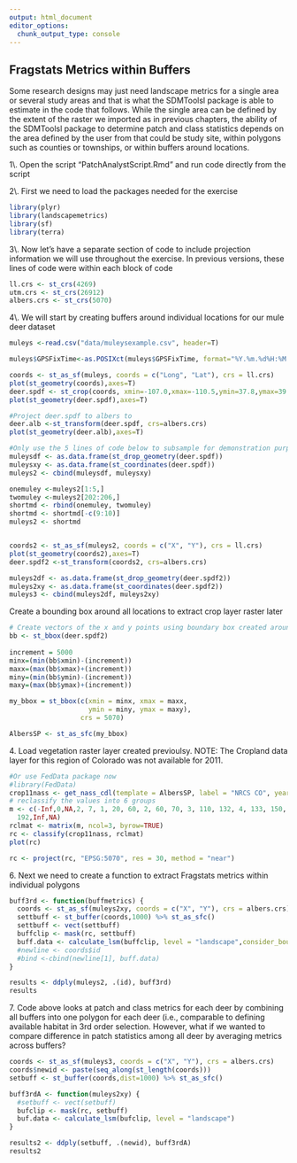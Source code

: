 ```yaml
---
output: html_document
editor_options: 
  chunk_output_type: console
---
```


## Fragstats Metrics within Buffers

Some research designs may just need landscape metrics for a single area or several study areas and that is what the SDMToolsl package is able to estimate in the code that follows. While the single area can be defined by the extent of the raster we imported as in previous chapters, the ability of the SDMToolsl package to determine patch and class statistics depends on the area defined by the user from that could be study site, within polygons such as counties or townships, or within buffers around locations.

1\\. Open the script "PatchAnalystScript.Rmd" and run code directly from the script

2\\. First we need to load the packages needed for the exercise

```r
library(plyr)
library(landscapemetrics)
library(sf)
library(terra)
```

3\\. Now let's have a separate section of code to include projection information we will use throughout the exercise. In previous versions, these lines of code were within each block of code

```r
ll.crs <- st_crs(4269)
utm.crs <- st_crs(26912)
albers.crs <- st_crs(5070)
```

4\\. We will start by creating buffers around individual locations for our mule deer dataset

```r
muleys <-read.csv("data/muleysexample.csv", header=T)

muleys$GPSFixTime<-as.POSIXct(muleys$GPSFixTime, format="%Y.%m.%d%H:%M:%S")

coords <- st_as_sf(muleys, coords = c("Long", "Lat"), crs = ll.crs)
plot(st_geometry(coords),axes=T)
deer.spdf <- st_crop(coords, xmin=-107.0,xmax=-110.5,ymin=37.8,ymax=39.0)
plot(st_geometry(deer.spdf),axes=T)

#Project deer.spdf to albers to 
deer.alb <-st_transform(deer.spdf, crs=albers.crs)
plot(st_geometry(deer.alb),axes=T)

#Only use the 5 lines of code below to subsample for demonstration purposes!
muleysdf <- as.data.frame(st_drop_geometry(deer.spdf))
muleysxy <- as.data.frame(st_coordinates(deer.spdf))
muleys2 <- cbind(muleysdf, muleysxy)

onemuley <-muleys2[1:5,]
twomuley <-muleys2[202:206,]
shortmd <- rbind(onemuley, twomuley)
shortmd <- shortmd[-c(9:10)]
muleys2 <- shortmd


coords2 <- st_as_sf(muleys2, coords = c("X", "Y"), crs = ll.crs)
plot(st_geometry(coords2),axes=T)
deer.spdf2 <-st_transform(coords2, crs=albers.crs)

muleys2df <- as.data.frame(st_drop_geometry(deer.spdf2))
muleys2xy <- as.data.frame(st_coordinates(deer.spdf2))
muleys3 <- cbind(muleys2df, muleys2xy)

```

Create a bounding box around all locations to extract crop layer raster later

```r
# Create vectors of the x and y points using boundary box created around deer locations
bb <- st_bbox(deer.spdf2)
     
increment = 5000 
minx=(min(bb$xmin)-(increment))
maxx=(max(bb$xmax)+(increment))
miny=(min(bb$ymin)-(increment))
maxy=(max(bb$ymax)+(increment))

my_bbox = st_bbox(c(xmin = minx, xmax = maxx, 
                    ymin = miny, ymax = maxy),
                  crs = 5070)

AlbersSP <- st_as_sfc(my_bbox)
```

4\. Load vegetation raster layer created previoulsy. NOTE: The Cropland data layer for this region of Colorado was not available for 2011.

```r
#Or use FedData package now
#library(FedData)
crop11nass <- get_nass_cdl(template = AlbersSP, label = "NRCS CO", year = 2011)
# reclassify the values into 6 groups
m <- c(-Inf,0,NA,2, 7, 1, 20, 60, 2, 60, 70, 3, 110, 132, 4, 133, 150, 5, 151, 191, 6, 
  192,Inf,NA)
rclmat <- matrix(m, ncol=3, byrow=TRUE)
rc <- classify(crop11nass, rclmat)
plot(rc)

rc <- project(rc, "EPSG:5070", res = 30, method = "near")
```

6\. Next we need to create a function to extract Fragstats metrics within individual polygons

```r
buff3rd <- function(buffmetrics) {
  coords <- st_as_sf(muleys2xy, coords = c("X", "Y"), crs = albers.crs)
  settbuff <- st_buffer(coords,1000) %>% st_as_sfc()
  settbuff <- vect(settbuff)
  buffclip <- mask(rc, settbuff)
  buff.data <- calculate_lsm(buffclip, level = "landscape",consider_boundary = TRUE)
  #newline <- coords$id
  #bind <-cbind(newline[1], buff.data)
}

results <- ddply(muleys2, .(id), buff3rd)
results
```

7\. Code above looks at patch and class metrics for each deer by combining all buffers into one polygon for each deer (i.e., comparable to defining available habitat in 3rd order selection. However, what if we wanted to compare difference in patch statistics among all deer by averaging metrics across buffers?

```r
coords <- st_as_sf(muleys3, coords = c("X", "Y"), crs = albers.crs)
coords$newid <- paste(seq_along(st_length(coords)))
setbuff <- st_buffer(coords,dist=1000) %>% st_as_sfc()

buff3rdA <- function(muleys2xy) {
  #setbuff <- vect(setbuff)
  bufclip <- mask(rc, setbuff)
  buf.data <- calculate_lsm(bufclip, level = "landscape")
}

results2 <- ddply(setbuff, .(newid), buff3rdA)
results2
```
